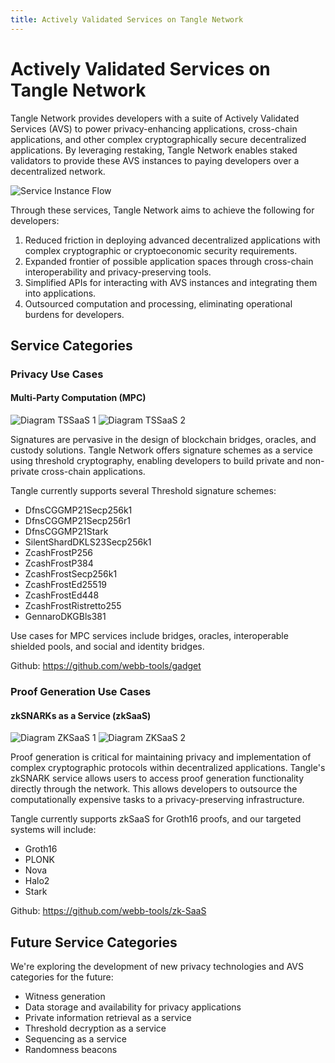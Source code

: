 ```yaml
---
title: Actively Validated Services on Tangle Network
---
```


# Actively Validated Services on Tangle Network

Tangle Network provides developers with a suite of Actively Validated Services (AVS) to power privacy-enhancing applications, cross-chain applications, and other complex cryptographically secure decentralized applications. By leveraging restaking, Tangle Network enables staked validators to provide these AVS instances to paying developers over a decentralized network.

![Service Instance Flow](/images/ServiceInstanceFlow.png)

Through these services, Tangle Network aims to achieve the following for developers:

1. Reduced friction in deploying advanced decentralized applications with complex cryptographic or cryptoeconomic security requirements.
2. Expanded frontier of possible application spaces through cross-chain interoperability and privacy-preserving tools.
3. Simplified APIs for interacting with AVS instances and integrating them into applications.
4. Outsourced computation and processing, eliminating operational burdens for developers.

## Service Categories

### Privacy Use Cases

#### Multi-Party Computation (MPC)

![Diagram TSSaaS 1](../../images/diagram-TSSaaS-1.png)
![Diagram TSSaaS 2](../../images/diagram-TSSaaS-2.png)

Signatures are pervasive in the design of blockchain bridges, oracles, and custody solutions. Tangle Network offers signature schemes as a service using threshold cryptography, enabling developers to build private and non-private cross-chain applications.

Tangle currently supports several Threshold signature schemes:

- DfnsCGGMP21Secp256k1
- DfnsCGGMP21Secp256r1
- DfnsCGGMP21Stark
- SilentShardDKLS23Secp256k1
- ZcashFrostP256
- ZcashFrostP384
- ZcashFrostSecp256k1
- ZcashFrostEd25519
- ZcashFrostEd448
- ZcashFrostRistretto255
- GennaroDKGBls381

Use cases for MPC services include bridges, oracles, interoperable shielded pools, and social and identity bridges.

Github: https://github.com/webb-tools/gadget

### Proof Generation Use Cases

#### zkSNARKs as a Service (zkSaaS)

![Diagram ZKSaaS 1](../../images/diagram-ZKSaaS-1.png)
![Diagram ZKSaaS 2](../../images/diagram-ZKSaaS-2.png)

Proof generation is critical for maintaining privacy and implementation of complex cryptographic protocols within decentralized applications. Tangle's zkSNARK service allows users to access proof generation functionality directly through the network. This allows developers to outsource the computationally expensive tasks to a privacy-preserving infrastructure.

Tangle currently supports zkSaaS for Groth16 proofs, and our targeted systems will include:

- Groth16
- PLONK
- Nova
- Halo2
- Stark

Github: https://github.com/webb-tools/zk-SaaS

## Future Service Categories

We're exploring the development of new privacy technologies and AVS categories for the future:

- Witness generation
- Data storage and availability for privacy applications
- Private information retrieval as a service
- Threshold decryption as a service
- Sequencing as a service
- Randomness beacons
